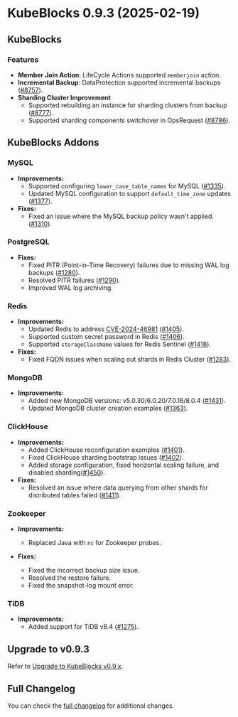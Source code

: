 # KubeBlocks 0.9.3 (2025-02-19)

## KubeBlocks

### Features

- **Member Join Action**: LifeCycle Actions supported `memberjoin` action.
- **Incremental Backup**: DataProtection supported incremental backups ([#8757](https://github.com/apecloud/kubeblocks/pull/8757)).
- **Sharding Cluster Improvement**
  - Supported rebuilding an instance for sharding clusters from backup ([#8777](https://github.com/apecloud/kubeblocks/pull/8777)).
  - Supported sharding components switchover in OpsRequest ([#8786](https://github.com/apecloud/kubeblocks/pull/8786)).

## KubeBlocks Addons

### MySQL

- **Improvements:**
  - Supported configuring `lower_case_table_names` for MySQL ([#1335](https://github.com/apecloud/kubeblocks-addons/pull/1335)).
  - Updated MySQL configuration to support `default_time_zone` updates ([#1377](https://github.com/apecloud/kubeblocks-addons/pull/1377)).
- **Fixes:**
  - Fixed an issue where the MySQL backup policy wasn't applied. ([#1310](https://github.com/apecloud/kubeblocks-addons/pull/1310)).

### PostgreSQL

- **Fixes:**
  - Fixed PITR (Point-in-Time Recovery) failures due to missing WAL log backups ([#1280](https://github.com/apecloud/kubeblocks-addons/pull/1280)).
  - Resolved PITR failures ([#1290](https://github.com/apecloud/kubeblocks-addons/pull/1290)).
  - Improved WAL log archiving.

### Redis

- **Improvements:**
  - Updated Redis to address [CVE-2024-46981](https://access.redhat.com/security/cve/cve-2024-46981) ([#1405](https://github.com/apecloud/kubeblocks-addons/pull/1405)).
  - Supported custom secret password in Redis ([#1406](https://github.com/apecloud/kubeblocks-addons/pull/1406)).
  - Supported `storageClassName` values for Redis Sentinel ([#1418](https://github.com/apecloud/kubeblocks-addons/pull/1418)).
- **Fixes:**
  - Fixed FQDN issues when scaling out shards in Redis Cluster ([#1283](https://github.com/apecloud/kubeblocks-addons/pull/1283)).

### MongoDB

- **Improvements:**
  - Added new MongoDB versions: v5.0.30/6.0.20/7.0.16/8.0.4 ([#1431](https://github.com/apecloud/kubeblocks-addons/pull/1431)).
  - Updated MongoDB cluster creation examples ([#1363](https://github.com/apecloud/kubeblocks-addons/pull/1363)).

### ClickHouse

- **Improvements:**
  - Added ClickHouse reconfiguration examples ([#1401](https://github.com/apecloud/kubeblocks-addons/pull/1401)).
  - Fixed ClickHouse sharding bootstrap issues ([#1402](https://github.com/apecloud/kubeblocks-addons/pull/1402)).
  - Added storage configuration, fixed horizontal scaling failure, and disabled sharding([#1450](https://github.com/apecloud/kubeblocks-addons/pull/1450)).
- **Fixes:**
  - Resolved an issue where data querying from other shards for distributed tables failed ([#1411](https://github.com/apecloud/kubeblocks-addons/pull/1411)).

### Zookeeper

- **Improvements:**
  - Replaced Java with `nc` for Zookeeper probes.

- **Fixes:**
  - Fixed the incorrect backup size issue.
  - Resolved the restore failure.
  - Fixed the snapshot-log mount error.

### TiDB

- **Improvements:**
  - Added support for TiDB v8.4 ([#1275](https://github.com/apecloud/kubeblocks-addons/pull/1275)).

## Upgrade to v0.9.3

Refer to [Upgrade to KubeBlocks v0.9.x](../../user_docs/upgrade-kubeblocks/upgrade-to-latest-version).

## Full Changelog

You can check the [full changelog](https://github.com/apecloud/kubeblocks/compare/v0.9.2...v0.9.3) for additional changes.
